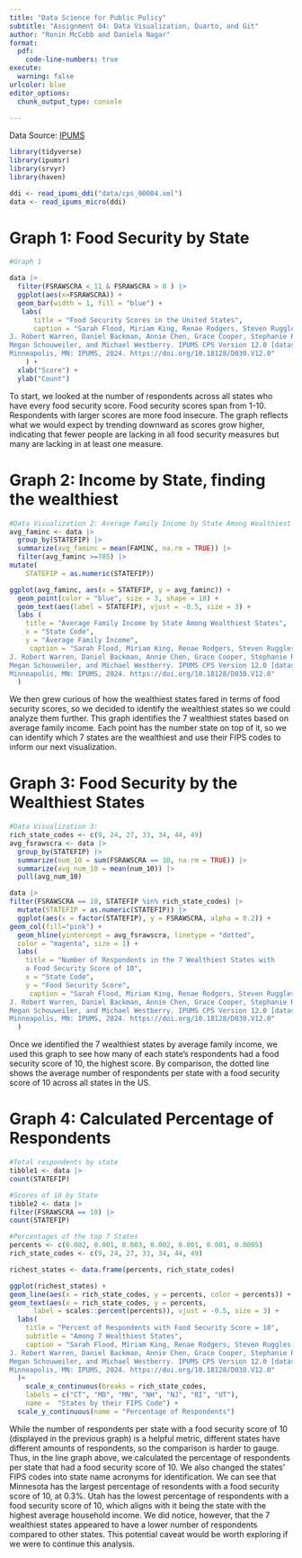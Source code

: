 ```yaml
---
title: "Data Science for Public Policy"
subtitle: "Assignment 04: Data Visualization, Quarto, and Git"
author: "Ronin McCobb and Daniela Nagar"
format: 
  pdf:
    code-line-numbers: true
execute: 
  warning: false
urlcolor: blue
editor_options: 
  chunk_output_type: console
  
---
```


\vspace{0.1in}
\newpage
Data Source: [IPUMS](https://www.ipums.org/)

```r
library(tidyverse)
library(ipumsr)
library(srvyr)
library(haven)
```

```r
ddi <- read_ipums_ddi("data/cps_00004.xml")
data <- read_ipums_micro(ddi)

```
\newpage

# Graph 1: Food Security by State
```r
#Graph 1

data |>
  filter(FSRAWSCRA < 11 & FSRAWSCRA > 0 ) |>
  ggplot(aes(x=FSRAWSCRA)) +
  geom_bar(width = 1, fill = "blue") +
   labs(
      title = "Food Security Scores in the United States",
      caption = "Sarah Flood, Miriam King, Renae Rodgers, Steven Ruggles,
J. Robert Warren, Daniel Backman, Annie Chen, Grace Cooper, Stephanie Richards,
Megan Schouweiler, and Michael Westberry. IPUMS CPS Version 12.0 [dataset]. 
Minneapolis, MN: IPUMS, 2024. https://doi.org/10.18128/D030.V12.0"
    ) +
  xlab("Score") +
  ylab("Count")

```
To start, we looked at the number of respondents across all states who have every food security score. Food security scores span from 1-10. Respondents with larger scores are more food insecure. The graph reflects what we would expect by trending downward as scores grow higher, indicating that fewer people are lacking in all food security measures but many are lacking in at least one measure.
\newpage

# Graph 2: Income by State, finding the wealthiest
```r
#Data Visualization 2: Average Family Income by State Among Wealthiest States
avg_faminc <- data |>
  group_by(STATEFIP) |>
  summarize(avg_faminc = mean(FAMINC, na.rm = TRUE)) |>
  filter(avg_faminc >=785) |>
mutate(
    STATEFIP = as.numeric(STATEFIP))

ggplot(avg_faminc, aes(x = STATEFIP, y = avg_faminc)) +
  geom_point(color = "blue", size = 3, shape = 18) +
  geom_text(aes(label = STATEFIP), vjust = -0.5, size = 3) + 
  labs (
    title = "Average Family Income by State Among Wealthiest States",
    x = "State Code",
    y = "Average Family Income",
     caption = "Sarah Flood, Miriam King, Renae Rodgers, Steven Ruggles,
J. Robert Warren, Daniel Backman, Annie Chen, Grace Cooper, Stephanie Richards,
Megan Schouweiler, and Michael Westberry. IPUMS CPS Version 12.0 [dataset]. 
Minneapolis, MN: IPUMS, 2024. https://doi.org/10.18128/D030.V12.0"
  )

```
We then grew curious of how the wealthiest states fared in terms of food security scores, so we decided to identify the wealthiest states so we could analyze them further. This graph identifies the 7 wealthiest states based on average family income. Each point has the number state on top of it, so we can identify which 7 states are the wealthiest and use their FIPS codes to inform our next visualization.
\newpage


# Graph 3: Food Security by the Wealthiest States
```r
#Data Visualization 3: 
rich_state_codes <- c(9, 24, 27, 33, 34, 44, 49)
avg_fsrawscra <- data |>
  group_by(STATEFIP) |>
  summarize(num_10 = sum(FSRAWSCRA == 10, na.rm = TRUE)) |>
  summarize(avg_num_10 = mean(num_10)) |> 
  pull(avg_num_10)

data |>
filter(FSRAWSCRA == 10, STATEFIP %in% rich_state_codes) |>
  mutate(STATEFIP = as.numeric(STATEFIP)) |> 
  ggplot(aes(x = factor(STATEFIP), y = FSRAWSCRA, alpha = 0.2)) +
geom_col(fill="pink") +
  geom_hline(yintercept = avg_fsrawscra, linetype = "dotted", 
  color = "magenta", size = 1) +
  labs(
    title = "Number of Respondents in the 7 Wealthiest States with
    a Food Security Score of 10",
    x = "State Code",
    y = "Food Security Score",
     caption = "Sarah Flood, Miriam King, Renae Rodgers, Steven Ruggles,
J. Robert Warren, Daniel Backman, Annie Chen, Grace Cooper, Stephanie Richards,
Megan Schouweiler, and Michael Westberry. IPUMS CPS Version 12.0 [dataset]. 
Minneapolis, MN: IPUMS, 2024. https://doi.org/10.18128/D030.V12.0"
  )

```
Once we identified the 7 wealthiest states by average family income, we used this graph to see how many of each state's respondents had a food security score of 10, the highest score. By comparison, the dotted line shows the average number of respondents per state with a food security score of 10 across all states in the US. 
\newpage

# Graph 4: Calculated Percentage of Respondents
```r
#Total respondents by state
tibble1 <- data |>
count(STATEFIP)

#Scores of 10 by State
tibble2 <- data |>
filter(FSRAWSCRA == 10) |>
count(STATEFIP)

#Percentages of the top 7 States
percents <- c(0.002, 0.001, 0.003, 0.002, 0.001, 0.001, 0.0005)
rich_state_codes <- c(9, 24, 27, 33, 34, 44, 49)

richest_states <- data.frame(percents, rich_state_codes)

ggplot(richest_states) +
geom_line(aes(x = rich_state_codes, y = percents, color = percents)) +
geom_text(aes(x = rich_state_codes, y = percents,
      label = scales::percent(percents)), vjust = -0.5, size = 3) +
  labs(
    title = "Percent of Respondents with Food Security Score = 10",
    subtitle = "Among 7 Wealthiest States",
    caption = "Sarah Flood, Miriam King, Renae Rodgers, Steven Ruggles,
J. Robert Warren, Daniel Backman, Annie Chen, Grace Cooper, Stephanie Richards,
Megan Schouweiler, and Michael Westberry. IPUMS CPS Version 12.0 [dataset]. 
Minneapolis, MN: IPUMS, 2024. https://doi.org/10.18128/D030.V12.0"
  )+
    scale_x_continuous(breaks = rich_state_codes, 
    labels = c("CT", "MD", "MN", "NH", "NJ", "RI", "UT"), 
    name =  "States by their FIPS Code") +
  scale_y_continuous(name = "Percentage of Respondents")
```
While the number of respondents per state with a food security score of 10 (displayed in the previous graph) is a helpful metric, different states have different amounts of respondents, so the comparison is harder to gauge. Thus, in the line graph above, we calculated the percentage of respondents per state that had a food security score of 10. We also changed the states' FIPS codes into state name acronyms for identification. We can see that Minnesota has the largest percentage of resondents with a food security score of 10, at 0.3%. Utah has the lowest percentage of respondents with a food security score of 10, which aligns with it being the state with the highest average household income. We did notice, however, that the 7 wealthiest states appeared to have a lower number of respondents compared to other states. This potential caveat would be worth exploring if we were to continue this analysis.

